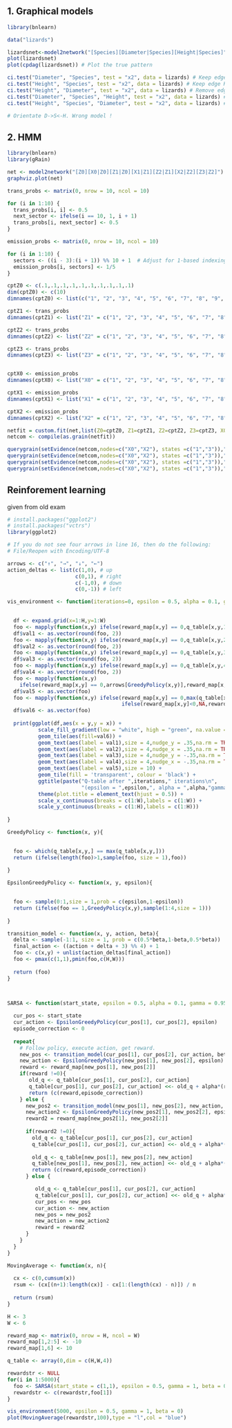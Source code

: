 ## 1. Graphical models

```r
library(bnlearn)

data("lizards")

lizardsnet<-model2network("[Species][Diameter|Species][Height|Species]") # True DAG
plot(lizardsnet)
plot(cpdag(lizardsnet)) # Plot the true pattern

ci.test("Diameter", "Species", test = "x2", data = lizards) # Keep edge D-S.
ci.test("Height", "Species", test = "x2", data = lizards) # Keep edge H-S.
ci.test("Height", "Diameter", test = "x2", data = lizards) # Remove edge D-H.
ci.test("Diameter", "Species", "Height", test = "x2", data = lizards) # Keep edge D-S.
ci.test("Height", "Species", "Diameter", test = "x2", data = lizards) # Keep edge H-S.

# Orientate D->S<-H. Wrong model !

```

## 2. HMM

```r

library(bnlearn)
library(gRain)

net <- model2network("[Z0][X0|Z0][Z1|Z0][X1|Z1][Z2|Z1][X2|Z2][Z3|Z2]")
graphviz.plot(net)

```

```r

trans_probs <- matrix(0, nrow = 10, ncol = 10)

for (i in 1:10) {
  trans_probs[i, i] <- 0.5
  next_sector <- ifelse(i == 10, 1, i + 1)
  trans_probs[i, next_sector] <- 0.5
}

emission_probs <- matrix(0, nrow = 10, ncol = 10)

for (i in 1:10) {
  sectors <- ((i - 3):(i + 1)) %% 10 + 1  # Adjust for 1-based indexing
  emission_probs[i, sectors] <- 1/5
}

cptZ0 <- c(.1,.1,.1,.1,.1,.1,.1,.1,.1,.1)
dim(cptZ0) <- c(10)
dimnames(cptZ0) <- list(c("1", "2", "3", "4", "5", "6", "7", "8", "9", "10"))

cptZ1 <- trans_probs
dimnames(cptZ1) <- list("Z1" = c("1", "2", "3", "4", "5", "6", "7", "8", "9", "10"), "Z0" =  c("1", "2", "3", "4", "5", "6", "7", "8", "9", "10"))

cptZ2 <- trans_probs
dimnames(cptZ2) <- list("Z2" = c("1", "2", "3", "4", "5", "6", "7", "8", "9", "10"), "Z1" =  c("1", "2", "3", "4", "5", "6", "7", "8", "9", "10"))

cptZ3 <- trans_probs
dimnames(cptZ3) <- list("Z3" = c("1", "2", "3", "4", "5", "6", "7", "8", "9", "10"), "Z2" =  c("1", "2", "3", "4", "5", "6", "7", "8", "9", "10"))


cptX0 <- emission_probs
dimnames(cptX0) <- list("X0" = c("1", "2", "3", "4", "5", "6", "7", "8", "9", "10"), "Z0" =  c("1", "2", "3", "4", "5", "6", "7", "8", "9", "10"))

cptX1 <- emission_probs
dimnames(cptX1) <- list("X1" = c("1", "2", "3", "4", "5", "6", "7", "8", "9", "10"), "Z1" =  c("1", "2", "3", "4", "5", "6", "7", "8", "9", "10"))

cptX2 <- emission_probs
dimnames(cptX2) <- list("X2" = c("1", "2", "3", "4", "5", "6", "7", "8", "9", "10"), "Z2" =  c("1", "2", "3", "4", "5", "6", "7", "8", "9", "10"))

netfit = custom.fit(net,list(Z0=cptZ0, Z1=cptZ1, Z2=cptZ2, Z3=cptZ3, X0=cptX0, X1=cptX1, X2=cptX2))
netcom <- compile(as.grain(netfit))

querygrain(setEvidence(netcom,nodes=c("X0","X2"), states =c("1","3")),"Z0")
querygrain(setEvidence(netcom,nodes=c("X0","X2"), states =c("1","3")),"Z1")
querygrain(setEvidence(netcom,nodes=c("X0","X2"), states =c("1","3")),"Z2")
querygrain(setEvidence(netcom,nodes=c("X0","X2"), states =c("1","3")),"Z3")

```

## Reinforement learning

given from old exam

```r


# install.packages("ggplot2")
# install.packages("vctrs")
library(ggplot2)

# If you do not see four arrows in line 16, then do the following:
# File/Reopen with Encoding/UTF-8

arrows <- c("↑", "→", "↓", "←")
action_deltas <- list(c(1,0), # up
                      c(0,1), # right
                      c(-1,0), # down
                      c(0,-1)) # left

vis_environment <- function(iterations=0, epsilon = 0.5, alpha = 0.1, gamma = 0.95, beta = 0){

  
  df <- expand.grid(x=1:H,y=1:W)
  foo <- mapply(function(x,y) ifelse(reward_map[x,y] == 0,q_table[x,y,1],NA),df$x,df$y)
  df$val1 <- as.vector(round(foo, 2))
  foo <- mapply(function(x,y) ifelse(reward_map[x,y] == 0,q_table[x,y,2],NA),df$x,df$y)
  df$val2 <- as.vector(round(foo, 2))
  foo <- mapply(function(x,y) ifelse(reward_map[x,y] == 0,q_table[x,y,3],NA),df$x,df$y)
  df$val3 <- as.vector(round(foo, 2))
  foo <- mapply(function(x,y) ifelse(reward_map[x,y] == 0,q_table[x,y,4],NA),df$x,df$y)
  df$val4 <- as.vector(round(foo, 2))
  foo <- mapply(function(x,y) 
    ifelse(reward_map[x,y] == 0,arrows[GreedyPolicy(x,y)],reward_map[x,y]),df$x,df$y)
  df$val5 <- as.vector(foo)
  foo <- mapply(function(x,y) ifelse(reward_map[x,y] == 0,max(q_table[x,y,]),
                                     ifelse(reward_map[x,y]<0,NA,reward_map[x,y])),df$x,df$y)
  df$val6 <- as.vector(foo)
  
  print(ggplot(df,aes(x = y,y = x)) +
          scale_fill_gradient(low = "white", high = "green", na.value = "red", name = "") +
          geom_tile(aes(fill=val6)) +
          geom_text(aes(label = val1),size = 4,nudge_y = .35,na.rm = TRUE) +
          geom_text(aes(label = val2),size = 4,nudge_x = .35,na.rm = TRUE) +
          geom_text(aes(label = val3),size = 4,nudge_y = -.35,na.rm = TRUE) +
          geom_text(aes(label = val4),size = 4,nudge_x = -.35,na.rm = TRUE) +
          geom_text(aes(label = val5),size = 10) +
          geom_tile(fill = 'transparent', colour = 'black') + 
          ggtitle(paste("Q-table after ",iterations," iterations\n",
                        "(epsilon = ",epsilon,", alpha = ",alpha,"gamma = ",gamma,", beta = ",beta,")")) +
          theme(plot.title = element_text(hjust = 0.5)) +
          scale_x_continuous(breaks = c(1:W),labels = c(1:W)) +
          scale_y_continuous(breaks = c(1:H),labels = c(1:H)))
  
}

GreedyPolicy <- function(x, y){

  
  foo <- which(q_table[x,y,] == max(q_table[x,y,]))
  return (ifelse(length(foo)>1,sample(foo, size = 1),foo))
  
}

EpsilonGreedyPolicy <- function(x, y, epsilon){

  
  foo <- sample(0:1,size = 1,prob = c(epsilon,1-epsilon))
  return (ifelse(foo == 1,GreedyPolicy(x,y),sample(1:4,size = 1)))
  
}

transition_model <- function(x, y, action, beta){
  delta <- sample(-1:1, size = 1, prob = c(0.5*beta,1-beta,0.5*beta))
  final_action <- ((action + delta + 3) %% 4) + 1
  foo <- c(x,y) + unlist(action_deltas[final_action])
  foo <- pmax(c(1,1),pmin(foo,c(H,W)))
  
  return (foo)
}



SARSA <- function(start_state, epsilon = 0.5, alpha = 0.1, gamma = 0.95, beta = 0){
  
  cur_pos <- start_state
  cur_action <- EpsilonGreedyPolicy(cur_pos[1], cur_pos[2], epsilon)
  episode_correction <- 0
  
  repeat{
    # Follow policy, execute action, get reward.
    new_pos <- transition_model(cur_pos[1], cur_pos[2], cur_action, beta)
    new_action <- EpsilonGreedyPolicy(new_pos[1], new_pos[2], epsilon)
    reward <- reward_map[new_pos[1], new_pos[2]]
    if(reward !=0){
       old_q <- q_table[cur_pos[1], cur_pos[2], cur_action]
       q_table[cur_pos[1], cur_pos[2], cur_action] <<- old_q + alpha*(reward-old_q)
       return (c(reward,episode_correction))
    } else {
      new_pos2 <- transition_model(new_pos[1], new_pos[2], new_action, beta)
      new_action2 <- EpsilonGreedyPolicy(new_pos2[1], new_pos2[2], epsilon)
      reward2 = reward_map[new_pos2[1], new_pos2[2]]
    
      if(reward2 !=0){
        old_q <- q_table[cur_pos[1], cur_pos[2], cur_action]
        q_table[cur_pos[1], cur_pos[2], cur_action] <<- old_q + alpha*(-1 + gamma*reward2-old_q)
        
        old_q <- q_table[new_pos[1], new_pos[2], new_action]
        q_table[new_pos[1], new_pos[2], new_action] <<- old_q + alpha*(reward2-old_q)
        return (c(reward,episode_correction))
      } else {

         old_q <- q_table[cur_pos[1], cur_pos[2], cur_action]
         q_table[cur_pos[1], cur_pos[2], cur_action] <<- old_q + alpha*(-1 + gamma*-1 + (gamma**2)*q_table[new_pos2[1], new_pos2[2], new_action2] - old_q)
         cur_pos <- new_pos
         cur_action <- new_action
         new_pos = new_pos2
         new_action = new_action2
         reward = reward2
      }
    }
  }
}

MovingAverage <- function(x, n){
  
  cx <- c(0,cumsum(x))
  rsum <- (cx[(n+1):length(cx)] - cx[1:(length(cx) - n)]) / n
  
  return (rsum)
}

H <- 3
W <- 6

reward_map <- matrix(0, nrow = H, ncol = W)
reward_map[1,2:5] <- -10
reward_map[1,6] <- 10

q_table <- array(0,dim = c(H,W,4))

rewardstr <- NULL
for(i in 1:5000){
  foo <- SARSA(start_state = c(1,1), epsilon = 0.5, gamma = 1, beta = 0)
  rewardstr <- c(rewardstr,foo[1])
}

vis_environment(5000, epsilon = 0.5, gamma = 1, beta = 0)
plot(MovingAverage(rewardstr,100),type = "l",col = "blue")

```
